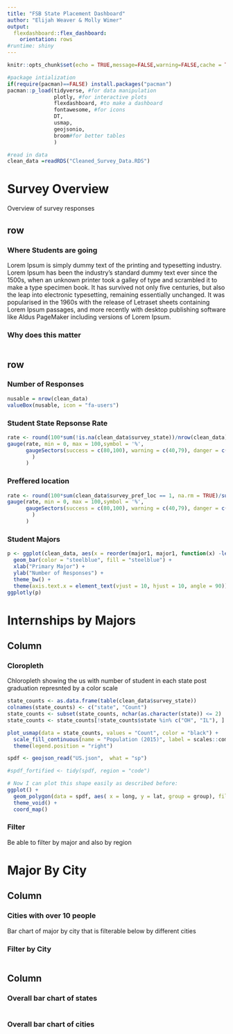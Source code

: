 ```yaml
---
title: "FSB State Placement Dashboard"
author: "Elijah Weaver & Molly Wimer"
output: 
  flexdashboard::flex_dashboard:
    orientation: rows
#runtime: shiny
---
```


```r
knitr::opts_chunk$set(echo = TRUE,message=FALSE,warning=FALSE,cache = TRUE)

#package intialization
if(require(pacman)==FALSE) install.packages("pacman")
pacman::p_load(tidyverse, #for data manipulation
               plotly, #for interactive plots
               flexdashboard, #to make a dashboard
               fontawesome, #for icons
               DT,
               usmap,
               geojsonio,
               broom#for better tables
               )

#read in data
clean_data =readRDS("Cleaned_Survey_Data.RDS")
```

# Survey Overview {data-orientation=columns}

Overview of survey responses

## row {data-width=700}

### Where Students are going

Lorem Ipsum is simply dummy text of the printing and typesetting industry. Lorem Ipsum has been the industry's standard dummy text ever since the 1500s, when an unknown printer took a galley of type and scrambled it to make a type specimen book. It has survived not only five centuries, but also the leap into electronic typesetting, remaining essentially unchanged. It was popularised in the 1960s with the release of Letraset sheets containing Lorem Ipsum passages, and more recently with desktop publishing software like Aldus PageMaker including versions of Lorem Ipsum.

### Why does this matter
    
```r

```
   
   
## row {data-width=300}

### Number of Responses

```r
nusable = nrow(clean_data)
valueBox(nusable, icon = "fa-users")
``` 

### Student State Repsonse Rate

```r
rate <- round(100*sum(!is.na(clean_data$survey_state))/nrow(clean_data),0)
gauge(rate, min = 0, max = 100,symbol = '%',
      gaugeSectors(success = c(80,100), warning = c(40,79), danger = c(0,39)
        )
      )
```

### Preffered location

```r
rate <- round(100*sum(clean_data$survey_pref_loc == 1, na.rm = TRUE)/sum(!is.na(clean_data$survey_pref_loc)), 0)
gauge(rate, min = 0, max = 100,symbol = '%',
      gaugeSectors(success = c(80,100), warning = c(40,79), danger = c(0,39)
        )
      )
```

### Student Majors

```r
p <- ggplot(clean_data, aes(x = reorder(major1, major1, function(x) -length(x)))) +
  geom_bar(color = "steelblue", fill = "steelblue") +
  xlab("Primary Major") +
  ylab("Number of Responses") +
  theme_bw() +
  theme(axis.text.x = element_text(vjust = 10, hjust = 10, angle = 90)) 
ggplotly(p)
```

# Internships by Majors {data-orientation=columns}

## Column {data-height=800}

### Cloropleth

Chloropleth showing the us with number of student in each state post graduation represnted by a color scale

```r
state_counts <- as.data.frame(table(clean_data$survey_state))
colnames(state_counts) <- c("state", "Count")
state_counts <- subset(state_counts, nchar(as.character(state)) <= 2)
state_counts <- state_counts[!state_counts$state %in% c("OH", "IL"), ]

plot_usmap(data = state_counts, values = "Count", color = "black") + 
  scale_fill_continuous(name = "Population (2015)", label = scales::comma) + 
  theme(legend.position = "right")
```

```r
spdf <- geojson_read("US.json",  what = "sp")
```

```r
#spdf_fortified <- tidy(spdf, region = "code")

# Now I can plot this shape easily as described before:
ggplot() +
  geom_polygon(data = spdf, aes( x = long, y = lat, group = group), fill="white", color="grey") +
  theme_void() +
  coord_map()
```


### Filter {data-height=200}

Be able to filter by major and also by region

# Major By City {data-orientation=columns}

## Column {data-width=700}

### Cities with over 10 people 

Bar chart of major by city that is filterable below by different cities

### Filter by City {data-height=200}

```r

```

## Column {data-width=300}

### Overall bar chart of states

```r

```

### Overall bar chart of cities

```r

```


